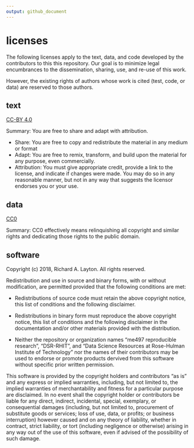 ```yaml
---
output: github_document
---
```



licenses
==========

The following licenses apply to the text, data, and code developed by the contributors to this this repository. Our goal is to minimize legal encumbrances to the dissemination, sharing, use, and re-use of this work. 

However, the existing rights of authors whose work is cited (test, code, or data) are reserved to those authors. 
 

text
----------
[CC-BY 4.0](https://creativecommons.org/licenses/by/4.0/legalcode) 

Summary: You are free to share and adapt with attribution. 

- Share: You are free to copy and redistribute the material in any medium or format
- Adapt: You are free to remix, transform, and build upon the material for any purpose, even commercially. 
- Attribution: You must give appropriate credit, provide a link to the license, and indicate if changes were made. You may do so in any reasonable manner, but not in any way that suggests the licensor endorses you or your use.


data
----------
[CC0](https://wiki.creativecommons.org/wiki/CC0_use_for_data) 

Summary: CC0 effectively means relinquishing all copyright and similar rights and dedicating those rights to the public domain.



software
----------
Copyright (c) 2018, Richard A. Layton.
All rights reserved.

Redistribution and use in source and binary forms, with or without modification, are permitted provided that the following conditions are met:
  
- Redistributions of source code must retain the above copyright notice, this list of conditions and the following disclaimer. 

- Redistributions in binary form must reproduce the above copyright notice, this list of conditions and the following disclaimer in the documentation and/or other materials provided with the distribution. 

- Neither the repository or organization names "me497 reproducible research", "DSR-RHIT", and "Data Science Resources at Rose-Hulman Institute of Technology" nor the names of their contributors may be used to endorse or promote products dervived from this software without specific prior written permission. 

This software is provided by the copyright holders and contributors "as is" and any express or implied warranties, including, but not limited to, the implied warranties of merchantability and fitness for a particular purpose are disclaimed. In no event shall the copyright holder or contributors be liable for any direct, indirect, incidental, special, exemplary, or consequential damages (including, but not limited to, procurement of substitute goods or services; loss of use, data, or profits; or business interruption) however caused and on any theory of liability, whether in contract, strict liability, or tort (including negligence or otherwise) arising in any way out of the use of this software, even if advised of the possibility of such damage.
